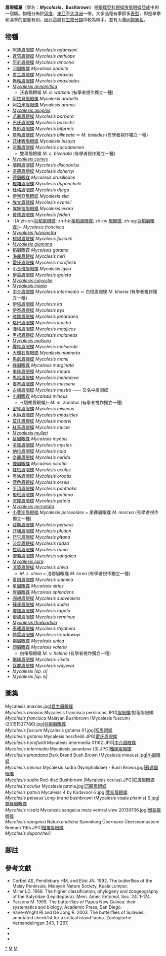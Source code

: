 {{NoteTA
|G1=Butterfly
}}
{{Automatic Taxobox
| taxon = Mycalesis
| fossil_range = {{fossilrange|23|0|earliest=23}}<small>從[[漸新世|漸新世]]至今<ref name=a2015>Aduse-Poku, K., Brattström, O., Kodandaramaiah, U., Lees, D. C., Brakefield, P. M., & Wahlberg, N. (2015). Systematics and historical biogeography of the old world butterfly subtribe Mycalesina (Lepidoptera: Nymphalidae: Satyrinae). BMC evolutionary biology, 15(1), 167. {{en}}</ref></small>
| image = Mycalesis gotama 2011-08-21.jpg
| image_caption = [[稻眉眼蝶|稻眉眼蝶]]<br />''Mycalesis gotama''
| authority = Hübner, 1818
| type_species =  -{zh-cn:[[眉眼蝶|拟稻眉眼蝶]]; zh-hk:[[眉眼蝶|擬稻眉眼蝶]]; zh-tw:[[眉眼蝶|眉眼蝶]]; zh-sg:[[眉眼蝶|拟稻眉眼蝶]];}-<br />''Papilio francisca''
| type_species_authority = Stoll, [1780]
| subdivision_ranks = 物種
| subdivision =
100餘種，有爭議，詳見正文。
| synonyms = 
* ''Dasyomma'' <small>C. Felder & R. Felder 1860</small>
* ''Culapa'' <small>Moore 1878</small>
* ''Calysisme'' <small>Moore 1880</small>
* ''Dalapa'' <small>Moore 1880</small>
* ''Indalasa'' <small>Moore 1880</small>
* ''Jatana'' <small>Moore 1880</small>
* ''Kabanda'' <small>Moore 1880</small>
* ''Loesa'' <small>Moore 1880</small>
* ''Martanda'' <small>Moore 1880</small>
* ''Mydosama'' <small>Moore 1880</small>
* ''Nasapa'' <small>Moore 1880</small>
* ''Nebdara'' <small>Moore 1880</small>
* ''Nissanga'' <small>Moore 1880</small>
* ''Pachama'' <small>Moore 1880</small>
* ''Sadarga'' <small>Moore 1880</small>
* ''Satoa'' <small>Moore 1880</small>
* ''Sevanda'' <small>Moore 1880</small>
* ''Suralaya'' <small>Moore 1880</small>
* ''Virapa'' <small>Moore 1880</small>
* ''Myrtilus'' <small>de Nicéville 1891</small>
* ''Samundra'' <small>Moore 1891</small>
* ''Hamadryopsis'' <small>Oberthür 1894</small>
* ''Physcon'' <small>de Nicéville 1898</small>
* ''Celebina'' <small>Fruhstorfer 1899</small>
* ''Bigaena'' <small>van Eecke 1915</small>
}}

'''眉眼蝶屬'''（學名：'''''Mycalesis'''''，'''Bushbrown'''）是[[眼蝶亞科|眼蝶亞科]][[眼蝶族|眼蝶族]][[眉眼蝶亞族|眉眼蝶亞族]]中的一個屬。物種分佈於[[印度|印度]]、[[東亞|東亞]]至[[大洋洲|大洋洲]]一帶。大多品種有季節多[[表型|表型]]，即是旱季和濕季的型態有別，因此這屬在[[生物分類學|生物分類]]中較為棘手，並有大量[[異名|同物異名]]。

== 物種 ==
* [[阿達眉眼蝶|阿達眉眼蝶]] ''Mycalesis adamsoni''
* [[蒼穹眉眼蝶|蒼穹眉眼蝶]] ''Mycalesis aethiops''
* [[阿毛眉眼蝶|阿毛眉眼蝶]] ''Mycalesis amoena''
* [[凹眉眼蝶|凹眉眼蝶]] ''Mycalesis anapita''
* [[君主眉眼蝶|君主眉眼蝶]] ''Mycalesis anaxias''
* [[無軸眉眼蝶|無軸眉眼蝶]] ''Mycalesis anaxioides''
* ''[[Mycalesis_annamitica|Mycalesis annamitica]]''
** 沃森眉眼蝶 ''M. a. watsoni'' (有學者視作獨立一種)
* [[阿拉貝眉眼蝶|阿拉貝眉眼蝶]] ''Mycalesis arabella''
* [[阿拉米眉眼蝶|阿拉米眉眼蝶]] ''Mycalesis aramis''
* ''[[Mycalesis_asophis|Mycalesis asophis]]''
* [[毛叢眉眼蝶|毛叢眉眼蝶]] ''Mycalesis barbara''
* [[巴氏眉眼蝶|巴氏眉眼蝶]] ''Mycalesis bazochii''
* [[異形眉眼蝶|異形眉眼蝶]] ''Mycalesis biformis''
* [[塔希眉眼蝶|塔希眉眼蝶]] ''Mycalesis bilineata'' ＝ ''M. taxilides'' (有學者視作獨立一種)
* [[菲律賓眉眼蝶|菲律賓眉眼蝶]] ''Mycalesis bisaya''
* [[惡魔眉眼蝶|惡魔眉眼蝶]] ''Mycalesis cacodaemon''
** 雙環眉眼蝶 ''M. c. bizonata'' (有學者視作獨立一種)
* ''[[Mycalesis_comes|Mycalesis comes]]''
* [[擲餅眉眼蝶|擲餅眉眼蝶]] ''Mycalesis discobolus''
* [[道荷眉眼蝶|道荷眉眼蝶]] ''Mycalesis dohertyi''
* [[德眉眼蝶|德眉眼蝶]] ''Mycalesis drusillodes''
* [[橙裙眉眼蝶|橙裙眉眼蝶]] ''Mycalesis duponchelii''
* [[杜格眉眼蝶|杜格眉眼蝶]] ''Mycalesis durga''
* [[伊利亞眉眼蝶|伊利亞眉眼蝶]] ''Mycalesis elia''
* [[埃文眉眼蝶|埃文眉眼蝶]] ''Mycalesis evansii''
* [[埃娃拉眉眼蝶|埃娃拉眉眼蝶]] ''Mycalesis evara''
* [[費德眉眼蝶|費德眉眼蝶]] ''Mycalesis felderi''
* -{A|zh-cn:[[眉眼蝶|拟稻眉眼蝶]]; zh-hk:[[眉眼蝶|擬稻眉眼蝶]]; zh-tw:[[眉眼蝶|眉眼蝶]]; zh-sg:[[眉眼蝶|拟稻眉眼蝶]];}- ''Mycalesis francisca''
* ''[[Mycalesis_fulvianetta|Mycalesis fulvianetta]]''
* [[棕褐眉眼蝶|棕褐眉眼蝶]] ''Mycalesis fuscum''
* ''[[Mycalesis_giamana|Mycalesis giamana]]''
* [[稻眉眼蝶|稻眉眼蝶]] ''Mycalesis gotama''
* [[海麗眉眼蝶|海麗眉眼蝶]] ''Mycalesis heri''
* [[霍氏眉眼蝶|霍氏眉眼蝶]] ''Mycalesis horsfieldi''
* [[小長班眉眼蝶|小長班眉眼蝶]] ''Mycalesis igilia''
* [[伊高眉眼蝶|伊高眉眼蝶]] ''Mycalesis igoleta''
* ''[[Mycalesis_inayoshii|Mycalesis inayoshii]]''
* ''[[Mycalesis_inopia|Mycalesis inopia]]''
* [[中介眉眼蝶|中介眉眼蝶]] ''Mycalesis intermedia'' ＝ 白斑眉眼蝶 ''M. khasia'' (有學者視作獨立一種)
* [[伊塔眉眼蝶|伊塔眉眼蝶]] ''Mycalesis ita''
* [[伊泰眉眼蝶|伊泰眉眼蝶]] ''Mycalesis itys''
* [[雅娜眉眼蝶|雅娜眉眼蝶]] ''Mycalesis janardana''
* [[珞巴眉眼蝶|珞巴眉眼蝶]] ''Mycalesis lepcha''
* [[淺稻眉眼蝶|淺稻眉眼蝶]] ''Mycalesis madjicos''
* [[黑裙眉眼蝶|黑裙眉眼蝶]] ''Mycalesis maianeas''
* ''[[Mycalesis_malsara|Mycalesis malsara]]''
* [[霾紗眉眼蝶|霾紗眉眼蝶]] ''Mycalesis malsarida''
* [[大理石眉眼蝶|大理石眉眼蝶]] ''Mycalesis mamerta''
* [[馬尼眉眼蝶|馬尼眉眼蝶]] ''Mycalesis manii''
* [[緣眉眼蝶|緣眉眼蝶]] ''Mycalesis marginata''
* [[串珠眉眼蝶|串珠眉眼蝶]] ''Mycalesis maura''
* [[馬哈眉眼蝶|馬哈眉眼蝶]] ''Mycalesis mehadeva''
* [[麥塞眉眼蝶|麥塞眉眼蝶]] ''Mycalesis messene''
* [[白緣眉眼蝶|白緣眉眼蝶]] ''Mycalesis mestra'' —— 又名中眉眼蝶
* [[小眉眼蝶|小眉眼蝶]] ''Mycalesis mineus''
** -{切翅眉眼蝶}- ''M. m. zonatus'' (有學者視作獨立一種)
* [[密紗眉眼蝶|密紗眉眼蝶]] ''Mycalesis misenus''
* [[木納眉眼蝶|木納眉眼蝶]] ''Mycalesis mnasicles''
* [[莫氏眉眼蝶|莫氏眉眼蝶]] ''Mycalesis moorei''
* [[紅基眉眼蝶|紅基眉眼蝶]] ''Mycalesis mucia''
* ''[[Mycalesis_mulleri|Mycalesis mulleri]]''
* [[鼠眉眼蝶|鼠眉眼蝶]] ''Mycalesis mynois''
* [[多簇眉眼蝶|多簇眉眼蝶]] ''Mycalesis mystes''
* [[納拉眉眼蝶|納拉眉眼蝶]] ''Mycalesis nala''
* [[奈麗眉眼蝶|奈麗眉眼蝶]] ''Mycalesis nerida''
* [[煙眉眼蝶|煙眉眼蝶]] ''Mycalesis nicotia''
* [[紅斑眉眼蝶|紅斑眉眼蝶]] ''Mycalesis oculus''
* [[奧洛眉眼蝶|奧洛眉眼蝶]] ''Mycalesis oroatis''
* [[藍色眉眼蝶|藍色眉眼蝶]] ''Mycalesis orseis''
* [[切翅眉眼蝶|平頂眉眼蝶]] ''Mycalesis panthaka''
* [[橙斑眉眼蝶|橙斑眉眼蝶]] ''Mycalesis patiana''
* [[沉瞳眉眼蝶|沉瞳眉眼蝶]] ''Mycalesis patnia''
* ''[[Mycalesis_pernotata|Mycalesis pernotata]]''
* [[小斐斯眉眼蝶|小斐斯眉眼蝶]] ''Mycalesis perseoides'' = 美賽眉眼蝶 ''M. mercea'' (有學者視作獨立一種)
* [[斐斯眉眼蝶|斐斯眉眼蝶]] ''Mycalesis perseus''
* [[菲頓眉眼蝶|菲頓眉眼蝶]] ''Mycalesis phidon''
* [[琵它眉眼蝶|琵它眉眼蝶]] ''Mycalesis pitana''
* [[流星眉眼蝶|流星眉眼蝶]] ''Mycalesis radza''
* [[拉瑪眉眼蝶|拉瑪眉眼蝶]] ''Mycalesis rama''
* [[僧袈眉眼蝶|僧袈眉眼蝶]] ''Mycalesis sangaica''
* ''[[Mycalesis_sara|Mycalesis sara]]''
* [[濕婆眉眼蝶|濕婆眉眼蝶]] ''Mycalesis shiva''
** ''M. s. shiva'' = 洛娜眉眼蝶 ''M. lorna'' (有學者視作獨立一種)
* [[夏姆眉眼蝶|夏姆眉眼蝶]] ''Mycalesis siamica''
* [[星眉眼蝶|星眉眼蝶]] ''Mycalesis sirius''
* [[煌眉眼蝶|煌眉眼蝶]] ''Mycalesis splendens''
* [[圓翅眉眼蝶|圓翅眉眼蝶]] ''Mycalesis suaveolens''
* [[蘇達眉眼蝶|蘇達眉眼蝶]] ''Mycalesis sudra''
* [[塔加眉眼蝶|塔加眉眼蝶]] ''Mycalesis tagala''
* [[橙翅眉眼蝶|橙翅眉眼蝶]] ''Mycalesis terminus''
* ''[[Mycalesis_thailandica|Mycalesis thailandica]]''
* [[泰雅眉眼蝶|泰雅眉眼蝶]] ''Mycalesis thyateira''
* [[特雷眉眼蝶|特雷眉眼蝶]] ''Mycalesis treadawayi''
* [[褐眉眼蝶|褐眉眼蝶]] ''Mycalesis unica''
* [[頡眉眼蝶|頡眉眼蝶]] ''Mycalesis valeria''
** 白帶眉眼蝶 ''M. v. helena'' (有學者視作獨立一種)
* [[鋸緣眉眼蝶|鋸緣眉眼蝶]] ''Mycalesis visala''
* [[瓦耶眉眼蝶|瓦耶眉眼蝶]] ''Mycalesis wayewa''
* ''Mycalesis [sp. a]''
* ''Mycalesis [sp. b]''

== 圖集 ==
<gallery mode="packed-hover">
Mycalesis anaxias.jpg|[[君主眉眼蝶|君主眉眼蝶]]<br />''Mycalesis anaxias''
Mycalesis francisca perdiccas.JPG|[[眉眼蝶|眉眼蝶]]/拟稻眉眼蝶<br />''Mycalesis francisca''
Malayan Bushbrown (Mycalesis fuscum) (23151537786).jpg|[[棕褐眉眼蝶|棕褐眉眼蝶]]<br />''Mycalesis fuscum''
Mycalesis gotama 01.jpg|[[稻眉眼蝶|稻眉眼蝶]]<br />''Mycalesis gotama''
Mycalesis horsfieldi.JPG|[[霍氏眉眼蝶|霍氏眉眼蝶]]<br />''Mycalesis horsfieldi''
Mycalesis intermedia 01162.JPG|[[中介眉眼蝶|中介眉眼蝶]]<br />''Mycalesis intermedia''
Mycalesis janardana (3).JPG|[[雅娜眉眼蝶|雅娜眉眼蝶]]<br />''Mycalesis janardana''
Dark Brand Bush Brown (Mycalesis mineus).jpg|[[小眉眼蝶|小眉眼蝶]]<br />''Mycalesis mineus''
Mycalesis sudra (Nymphalidae) - Bush Brown.jpg|[[蘇達眉眼蝶|蘇達眉眼蝶]]<br />''Mycalesis sudra''
Red-disc Bushbrown (Mycalesis oculus).JPG|[[紅斑眉眼蝶|紅斑眉眼蝶]]<br />''Mycalesis oculus''
Mycalesis patnia.jpg|[[沉瞳眉眼蝶|沉瞳眉眼蝶]]<br />''Mycalesis patnia''
Mycalesis 4 by Kadavoor-2.jpg|[[斐斯眉眼蝶|斐斯眉眼蝶]]<br />''Mycalesis perseus''
Long-brand bushbrown (Mycalesis visala phamis) S.jpg|[[鋸緣眉眼蝶|鋸緣眉眼蝶]]<br />''Mycalesis visala''
Mycalesis sangaica mara ventral view 20130706.jpg|[[僧袈眉眼蝶|僧袈眉眼蝶]]<br />''Mycalesis sangaica''
Naturkundliche Sammlung Übermaxx Überseemuseum Bremen 1165.JPG|[[橙裙眉眼蝶|橙裙眉眼蝶]]<br />''Mycalesis duponchelii''
</gallery>

== 腳註 ==
{{reflist}}

== 參考文獻 ==
* Corbet AS, Pendlebury HM, and Eliot JN. 1992. The butterflies of the Malay Peninsula. Malayan Nature Society, Kuala Lumpur.
* Miller LD. 1968. The higher classification, phylogeny and zoogeography of the Satyridae (Lepidoptera). Mem. Amer. Entomol. Soc. 24: 1-174.
* Parsons M. 1999. The butterflies of Papua New Guinea: their systematics and biology. Academic Press, San Diego.
* Vane-Wright RI and De Jong R. 2003. The butterflies of Sulawesi: annotated checklist for a critical island fauna. Zoologische Verhandelingen 343, 1-267.
* {{Cite book | author = 徐堉峰 | title = 《臺灣蝴蝶圖鑑．下【蛺蝶】》 | location = 台灣 | publisher = 晨星出版有限公司 | date = 2013年3月10日 | ISBN = 9789861776682 | language= zh-hant }}
* {{Cite book | author = 呂至堅、陳建仁 | title = 《蝴蝶生活史圖鑑》 | location = 台灣 | publisher = 晨星出版有限公司 | date = 2014年3月23日 | ISBN = 9789861777849 | language= zh-hant }}
* {{Cite book | author = 寿建新 周尧 李宇飞 | title = 世界蝴蝶分類名錄 | location = 中國 | publisher = 陝西科學技術出版社 | date = 2006-04-01 | ISBN = 9787536936768 | language= zh-hans }}
{{Commonscat-inline| Mycalesis}}
{{眼蝶亞科}}
{{taxonbar}}

[[Category:眉眼蝶屬|*]]
[[Category:眉眼蝶亞族|M]]
[[Category:_1818年描述的分类群|M]]
